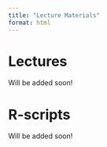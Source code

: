 ```yaml
---
title: "Lecture Materials"
format: html
---
```


# Lectures 

Will be added soon!

# R-scripts 

Will be added soon!
